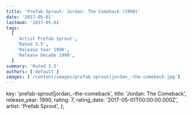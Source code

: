 ```yaml
---
title: 'Prefab Sprout: Jordan: The Comeback (1990)'
date: '2017-05-01'
lastmod: '2017-05-01'
tags:
  [
    'Artist Prefab Sprout',
    'Rated 3.5',
    'Release Year 1990',
    'Release Decade 1990',
  ]
summary: 'Rated 3.5'
authors: ['default']
images: ['/content/images/prefab-sprout|jordan_-the-comeback.jpg']
---
```


  key: 'prefab-sprout|jordan_-the-comeback',
  title: 'Jordan: The Comeback',
  release_year: 1990,
  rating: 7,
  rating_date: '2017-05-01T00:00:00.000Z',
  artist: 'Prefab Sprout',
};

<MusicRating data={data} />
